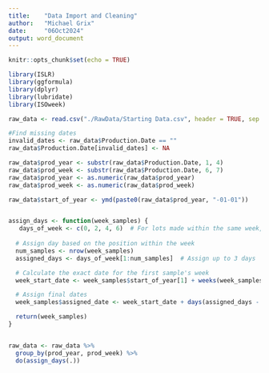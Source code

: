 ```yaml
---
title:    "Data Import and Cleaning"
author:   "Michael Grix"
date:     "06Oct2024"
output: word_document
---
```


```r
knitr::opts_chunk$set(echo = TRUE)
```

```r
library(ISLR)
library(ggformula)
library(dplyr)
library(lubridate)
library(ISOweek)
```

```r
raw_data <- read.csv("./RawData/Starting Data.csv", header = TRUE, sep = ",")
```

```r

#Find missing dates
invalid_dates <- raw_data$Production.Date == ""
raw_data$Production.Date[invalid_dates] <- NA

raw_data$prod_year <- substr(raw_data$Production.Date, 1, 4)
raw_data$prod_week <- substr(raw_data$Production.Date, 6, 7)
raw_data$prod_year <- as.numeric(raw_data$prod_year)
raw_data$prod_week <- as.numeric(raw_data$prod_week)

raw_data$start_of_year <- ymd(paste0(raw_data$prod_year, "-01-01"))


assign_days <- function(week_samples) {
   days_of_week <- c(0, 2, 4, 6)  # For lots made within the same week, assigning them sun, tue, thurs, or sat
  
  # Assign day based on the position within the week
  num_samples <- nrow(week_samples)
  assigned_days <- days_of_week[1:num_samples]  # Assign up to 3 days

  # Calculate the exact date for the first sample's week
  week_start_date <- week_samples$start_of_year[1] + weeks(week_samples$prod_week[1] - 1 )

  # Assign final dates
  week_samples$assigned_date <- week_start_date + days(assigned_days - 1)  # Adjust to Mon, Wed, Fri

  return(week_samples)
}


raw_data <- raw_data %>%
  group_by(prod_year, prod_week) %>%
  do(assign_days(.))

```


